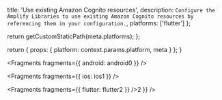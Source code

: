 
  title: 'Use existing Amazon Cognito resources',
  description: `Configure the Amplify Libraries to use existing Amazon Cognito resources by referencing them in your configuration.`,
  platforms: ['flutter']
};

  return getCustomStaticPath(meta.platforms);
};

  return {
    props: {
      platform: context.params.platform,
      meta
    }
  };
}


<Fragments fragments={{ android: android0 }} />


<Fragments fragments={{ ios: ios1 }} />


<Fragments fragments={{ flutter: flutter2 }} />2 }} />
